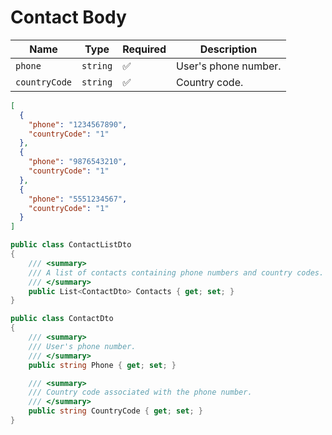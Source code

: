 

# Contact Body

| Name         | Type     | Required           | Description                                                |
|--------------|----------|--------------------|------------------------------------------------------------|
| `phone`      | `string` | :white_check_mark: | User's phone number.                                       |
| `countryCode`| `string` | :white_check_mark: | Country code.                                              |


<Tabs>
  <TabItem value="json" label="Json">

```json
[
  {
    "phone": "1234567890",
    "countryCode": "1"
  },
  {
    "phone": "9876543210",
    "countryCode": "1"
  },
  {
    "phone": "5551234567",
    "countryCode": "1"
  }
]
```

  </TabItem>

  <TabItem value="c#" label="C#">

```c#
public class ContactListDto
{
    /// <summary>
    /// A list of contacts containing phone numbers and country codes.
    /// </summary>
    public List<ContactDto> Contacts { get; set; }
}

public class ContactDto
{
    /// <summary>
    /// User's phone number.
    /// </summary>
    public string Phone { get; set; }

    /// <summary>
    /// Country code associated with the phone number.
    /// </summary>
    public string CountryCode { get; set; }
}


```

  </TabItem>

  
</Tabs>

